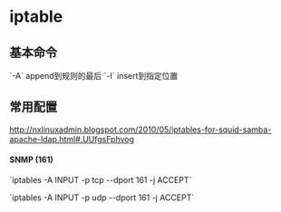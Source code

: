 = iptable =

== 基本命令 ==
`-A` append到规则的最后
`-I` insert到指定位置

== 常用配置 ==
[[http://nxlinuxadmin.blogspot.com/2010/05/iptables-for-squid-samba-apache-ldap.html#.UUfgsFphvog]]

==== SNMP (161) ====
`iptables -A INPUT -p tcp --dport 161 -j ACCEPT`

`iptables -A INPUT -p udp --dport 161 -j ACCEPT`
